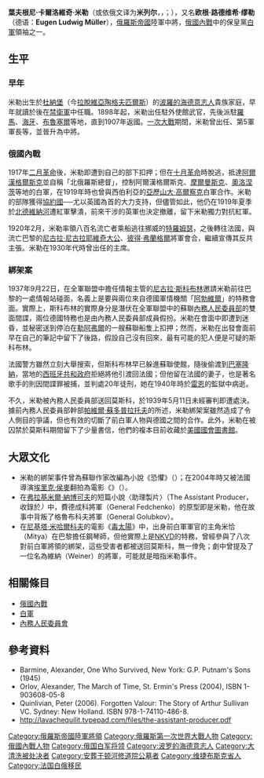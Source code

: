 {{Infobox military person
|name= 葉夫根尼·卡爾洛維奇·米勒<br/>Jewgeni Karlowitsch Miller<br/>Евгений Карлович Миллер
|birth_date= 1867年9月25日
|death_date= {{death date and age|1939|5|11|1867|9|25}}
|birth_place= {{flag|Russian Empire}}[[維捷布斯克省|維捷布斯克省]][[陶格夫匹爾斯|杜納堡]]
|death_place= {{flag|Soviet Union}} [[莫斯科|莫斯科]]
|placeofburial=
|image= Evgenij Miller.jpg
|caption=
|nickname=
|allegiance={{flag|Russian Empire}}
|branch=[[俄羅斯帝國陸軍|俄羅斯帝國陸軍]]<br/>[[俄國白軍|俄國白軍]]
|serviceyears=
|rank=[[中將|陸軍中將]]
|commands=
|unit=
|battles=[[第一次世界大戰|第一次世界大戰]]<br/>[[俄國內戰|俄國內戰]]
|awards=
|relations=
|laterwork=
}}
'''葉夫根尼·卡爾洛維奇·米勒'''（或依俄文译为'''米列尔'''，{{lang-de|Jewgeni Karlowitsch Miller}}，{{lang-ru|Евгений Карлович Миллер|}}；{{bd|1867年|9月25日|1939年|5月11日|}}），又名'''欧根·路德维希·缪勒'''（德语：'''Eugen Ludwig Müller'''），[[俄羅斯帝國|俄羅斯帝國]]陸軍中將，[[俄國內戰|俄國內戰]]中的保皇黨[[白軍|白軍]]領袖之一。

== 生平 ==
=== 早年 ===

米勒出生於[[陶格夫匹爾斯|杜納堡]]（今[[拉脫維亞|拉脫維亞]][[陶格夫匹爾斯|陶格夫匹爾斯]]）的[[波羅的海德意志人|波羅的海德意志人]]貴族家庭，早年就讀於{{link-en|尼古拉陸軍參謀學院|General Staff Academy (Imperial Russia)}}後在[[禁衛軍|禁衛軍]]中任職。1898年起，米勒出任駐外使館武官，先後派駐[[羅馬|羅馬]]、[[海牙|海牙]]、[[布魯塞爾|布魯塞爾]]等地，直到1907年返國。[[一次大戰|一次大戰]]期間，米勒曾出任{{link-en|莫斯科軍區司令|Moscow Military District}}、第5軍軍長等，並晉升為中將。

=== 俄國內戰 ===

1917年[[二月革命|二月革命]]後，米勒即遭到自己的部下扣押；但在[[十月革命|十月革命]]時脫逃，抵達[[阿爾漢格爾斯克|阿爾漢格爾斯克]]並自稱「北俄羅斯總督」，控制阿爾漢格爾斯克、[[摩爾曼斯克|摩爾曼斯克]]、[[奧洛涅茨|奧洛涅茨]]等地的白軍，在1919年時也曾與西伯利亞的[[亞歷山大·高爾察克|亞歷山大·高爾察克]]白軍合作。米勒的部隊獲得[[協約國|協約國]]──尤以英國為首的大力支持，但儘管如此，他仍在1919年夏季於[[北德維納河|北德維納河]]遭紅軍擊潰，前來干涉的英軍也決定撤離，留下米勒獨力對抗紅軍。

1920年2月，米勒率領八百名流亡者乘船逃往挪威的[[特羅姆瑟|特羅姆瑟]]，之後轉往法國，與流亡巴黎的[[尼古拉·尼古拉耶维奇大公_(1856-1929)|尼古拉·尼古拉耶維奇大公]]、[[彼得·弗蘭格爾|彼得·弗蘭格爾]]將軍會合，繼續宣傳其反共主張。米勒在1930年代時曾出任{{link-en|俄羅斯全軍聯盟|Russian All-Military Union}}的主席。

===  綁架案 ===
1937年9月22日，在全軍聯盟中擔任情報主管的[[尼古拉·弗拉基米洛维奇·斯科布林|尼古拉·斯科布林]]邀請米勒前往巴黎的一處情報站碰面，名義上是要與兩位來自德國軍情機關「[[阿勃維爾|阿勃維爾]]」的特務會面。實際上，斯科布林的實際身分是潛伏在全軍聯盟中的蘇聯[[內務人民委員部|內務人民委員部]]的雙面間諜，兩位德國特務也是由內務人民委員部成員假扮。米勒在會面中即遭到迷昏，並秘密送到停泊在[[勒阿弗爾|勒阿弗爾]]的一艘蘇聯船隻上扣押；然而，米勒在出發會面前早在自己的筆記中留下了後路，假設自己沒有回來，最有可能的犯人便是可疑的斯科布林。

法國警方雖然立刻大舉搜索，但斯科布林早已躲進蘇聯使館，隨後偷渡到[[巴塞隆納|巴塞隆納]]，當地的[[西班牙第二共和國|西班牙共和政府]]拒絕將他引渡回法國；但他留在法國的妻子，也是著名歌手的{{link-en|娜傑日達·瓦西里耶夫娃·普列維茨卡婭|Nadezhda Plevitskaya|娜傑日達·普列維茨卡婭}}則因間諜罪被捕，並判處20年徒刑，她在1940年時於[[雷恩|雷恩]]的監獄中病逝。

不久，米勒被內務人民委員部送回莫斯科，於1939年5月11日未經審判即遭處決。據前內務人民委員部幹部[[帕維爾·阿納托利耶維奇·蘇多普拉托夫|帕維爾·蘇多普拉托夫]]的所述，米勒綁架案雖然造成了令人側目的爭議，但也有效的切斷了前白軍人物與德國之間的合作。此外，米勒在被囚禁於莫斯科期間留下了少量書信，他們的複本目前收藏於[[美國國會圖書館|美國國會圖書館]]。

== 大眾文化 ==

*米勒的綁架事件曾為蘇聯作家{{link-en|阿纳托利·里巴科夫|Anatoly Rybakov}}改編為小說《恐懼》（{{lang|ru|Страх}}）；在2004年時又被法國導演[[埃里克·侯麥|埃里克·侯麥]]翻拍為電影《{{link-en|三重間諜|Triple Agent}}》（{{lang|fr|Triple Agent}}）。
*在[[弗拉基米爾·納博可夫|弗拉基米爾·納博可夫]]的短篇小說〈助理製片〉（The Assistant Producer，收錄於''{{link-en|弗拉基米尔·纳博可夫故事集|The Stories of Vladimir Nabokov}}）''中，費德成科將軍（General Fedchenko）的原型即是米勒，他在故事中背叛了格魯布科夫將軍（General Golubkov）。
*在[[尼基塔·米亥科夫|尼基塔·米哈爾科夫]]的電影《[[毒太陽|毒太陽]]》中，出身前白軍軍官的主角米恰（Mitya）在巴黎擔任鋼琴師，但他實際上是[[NKVD|NKVD]]的特務，曾經參與了八次對前白軍將領的綁架，這些受害者都被送回莫斯科，無一倖免；劇中曾提及了一位名為維納（Weiner）的將軍，可能就是暗指米勒事件。

== 相關條目 ==
*[[俄國內戰|俄國內戰]]
*[[白軍|白軍]]
*[[內務人民委員會|內務人民委員會]]

== 參考資料 ==
*Barmine, Alexander, One Who Survived, New York: G.P. Putnam's Sons (1945)
*Orlov, Alexander, The March of Time, St. Ermin's Press (2004), ISBN 1-903608-05-8
*Quinlivian, Peter (2006). Forgotten Valour: The Story of Arthur Sullivan VC. Sydney: New Holland. ISBN 978-1-74110-486-8.
*http://lavachequilit.typepad.com/files/the-assistant-producer.pdf{{Dead link|date=2018年7月 |bot=InternetArchiveBot |fix-attempted=yes }}

[[Category:俄羅斯帝國陸軍將領|Category:俄羅斯帝國陸軍將領]]
[[Category:俄羅斯第一次世界大戰人物|Category:俄羅斯第一次世界大戰人物]]
[[Category:俄國內戰人物|Category:俄國內戰人物]]
[[Category:俄国白军将领|Category:俄国白军将领]]
[[Category:波罗的海德意志人|Category:波罗的海德意志人]]
[[Category:大清洗被处决者|Category:大清洗被处决者]]
[[Category:安葬于顿河修道院公墓者|Category:安葬于顿河修道院公墓者]]
[[Category:维捷布斯克省人|Category:维捷布斯克省人]]
[[Category:法国白俄移民|Category:法国白俄移民]]